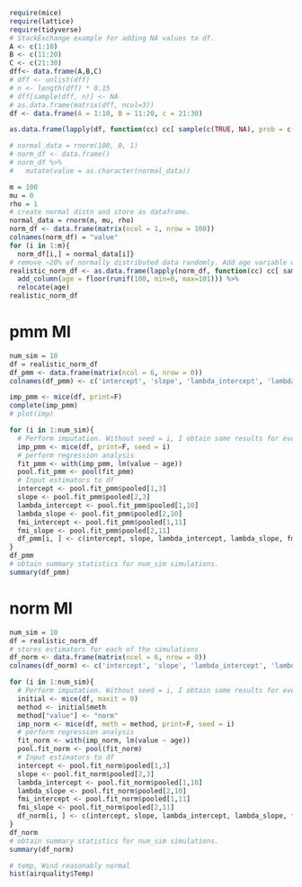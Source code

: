 ```r
require(mice)
require(lattice)
require(tidyverse)
# StackExchange example for adding NA values to df.
A <- c(1:10)
B <- c(11:20)
C <- c(21:30)
dff<- data.frame(A,B,C)
# dff <- unlist(dff)
# n <- length(dff) * 0.15
# dff[sample(dff, n)] <- NA
# as.data.frame(matrix(dff, ncol=3))
df <- data.frame(A = 1:10, B = 11:20, c = 21:30)

as.data.frame(lapply(df, function(cc) cc[ sample(c(TRUE, NA), prob = c(0.80, 0.20), size = length(cc), replace = TRUE) ]))

```

```r
# normal_data = rnorm(100, 0, 1)
# norm_df <- data.frame()
# norm_df %>% 
#   mutate(value = as.character(normal_data))

```


```r

m = 100
mu = 0
rho = 1
# create normal distn and store as dataframe.
normal_data = rnorm(m, mu, rho)
norm_df <- data.frame(matrix(ncol = 1, nrow = 100))
colnames(norm_df) = "value"
for (i in 1:m){
  norm_df[i,] = normal_data[i]}
# remove ~20% of normally distributed data randomly. Add age variable with no NA values, where age is random value between 0 and 100. Has no missing values. Need at least 2 variables otherwise can't run MI (obviously).
realistic_norm_df <- as.data.frame(lapply(norm_df, function(cc) cc[ sample(c(TRUE, NA), prob = c(0.80, 0.20), size = length(cc), replace = TRUE) ])) %>% 
  add_column(age = floor(runif(100, min=0, max=101))) %>% 
  relocate(age) 
realistic_norm_df

```
# pmm MI
```r
num_sim = 10
df = realistic_norm_df
df_pmm <- data.frame(matrix(ncol = 6, nrow = 0))
colnames(df_pmm) <- c('intercept', 'slope', 'lambda_intercept', 'lambda_slope', 'fmi_intercept', 'fmi_slope')

imp_pmm <- mice(df, print=F)
complete(imp_pmm)
# plot(imp)

for (i in 1:num_sim){
  # Perform imputation. Without seed = i, I obtain same results for every single iteration of for loop.
  imp_pmm <- mice(df, print=F, seed = i)
  # perform regression analysis
  fit_pmm <- with(imp_pmm, lm(value ~ age))
  pool.fit_pmm <- pool(fit_pmm)
  # Input estimators to df
  intercept <- pool.fit_pmm$pooled[1,3]
  slope <- pool.fit_pmm$pooled[2,3]
  lambda_intercept <- pool.fit_pmm$pooled[1,10]
  lambda_slope <- pool.fit_pmm$pooled[2,10]
  fmi_intercept <- pool.fit_pmm$pooled[1,11]
  fmi_slope <- pool.fit_pmm$pooled[2,11]
  df_pmm[i, ] <- c(intercept, slope, lambda_intercept, lambda_slope, fmi_intercept, fmi_slope)
}
df_pmm
# obtain summary statistics for num_sim simulations.
summary(df_pmm)
```
# norm MI
```r
num_sim = 10
df = realistic_norm_df
# stores estimators for each of the simulations
df_norm <- data.frame(matrix(ncol = 6, nrow = 0))
colnames(df_norm) <- c('intercept', 'slope', 'lambda_intercept', 'lambda_slope', 'fmi_intercept', 'fmi_slope')

for (i in 1:num_sim){
  # Perform imputation. Without seed = i, I obtain same results for every single iteration of for loop.
  initial <- mice(df, maxit = 0)
  method <- initial$meth
  method["value"] <- "norm"
  imp_norm <- mice(df, meth = method, print=F, seed = i)
  # perform regression analysis
  fit_norm <- with(imp_norm, lm(value ~ age))
  pool.fit_norm <- pool(fit_norm)
  # Input estimators to df
  intercept <- pool.fit_norm$pooled[1,3]
  slope <- pool.fit_norm$pooled[2,3]
  lambda_intercept <- pool.fit_norm$pooled[1,10]
  lambda_slope <- pool.fit_norm$pooled[2,10]
  fmi_intercept <- pool.fit_norm$pooled[1,11]
  fmi_slope <- pool.fit_norm$pooled[2,11]
  df_norm[i, ] <- c(intercept, slope, lambda_intercept, lambda_slope, fmi_intercept, fmi_slope)
}
df_norm
# obtain summary statistics for num_sim simulations.
summary(df_norm)
```




```r
# temp, Wind reasonably normal
hist(airquality$Temp)
```

